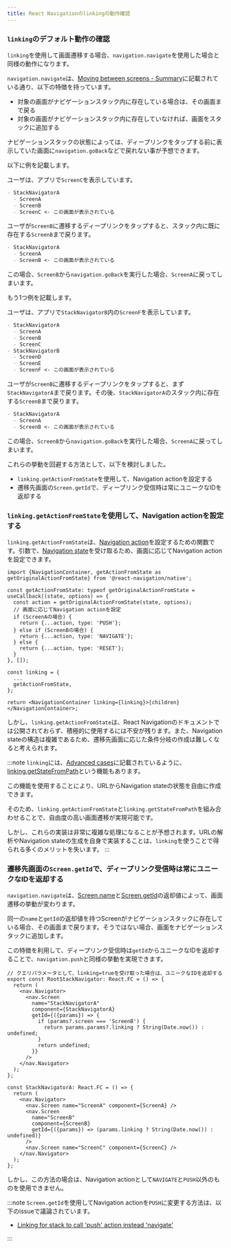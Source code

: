 ```yaml
---
title: React Navigationのlinkingの動作確認
---
```


### `linking`のデフォルト動作の確認

`linking`を使用して画面遷移する場合、`navigation.navigate`を使用した場合と同様の動作になります。

`navigation.navigate`は、[Moving between screens - Summary](https://reactnavigation.org/docs/navigating/#summary)に記載されている通り、以下の特徴を持っています。

- 対象の画面がナビゲーションスタック内に存在している場合は、その画面まで戻る
- 対象の画面がナビゲーションスタック内に存在していなければ、画面をスタックに追加する

ナビゲーションスタックの状態によっては、ディープリンクをタップする前に表示していた画面に`navigation.goBack`などで戻れない事が予想できます。

以下に例を記載します。

ユーザは、アプリで`ScreenC`を表示しています。

```markdown title=ナビゲーションスタック（ディープリンクタップ前）
- StackNavigatorA
  - ScreenA
  - ScreenB
  - ScreenC <- この画面が表示されている
```

ユーザが`ScreenB`に遷移するディープリンクをタップすると、スタック内に既に存在する`ScreenB`まで戻ります。

```markdown title=ナビゲーションスタック（ディープリンクタップ後）
- StackNavigatorA
  - ScreenA
  - ScreenB <- この画面が表示されている
```

この場合、`ScreenB`から`navigation.goBack`を実行した場合、`ScreenA`に戻ってしまいます。

もう1つ例を記載します。

ユーザは、アプリで`StackNavigatorB`内の`ScreenF`を表示しています。

```markdown title=ナビゲーションスタック（ディープリンクタップ前）
- StackNavigatorA
  - ScreenA
  - ScreenB
  - ScreenC
- StackNavigatorB
  - ScreenD
  - ScreenE
  - ScreenF <- この画面が表示されている
```

ユーザが`ScreenB`に遷移するディープリンクをタップすると、まず`StackNavigatorA`まで戻ります。その後、`StackNavigatorA`のスタック内に存在する`ScreenB`まで戻ります。

```markdown title=ナビゲーションスタック（ディープリンクタップ後）
- StackNavigatorA
  - ScreenA
  - ScreenB <- この画面が表示されている
```

この場合、`ScreenB`から`navigation.goBack`を実行した場合、`ScreenA`に戻ってしまいます。

これらの挙動を回避する方法として、以下を検討しました。

- `linking.getActionFromState`を使用して、Navigation actionを設定する
- 遷移先画面の`Screen.getId`で、ディープリンク受信時は常にユニークなIDを返却する

### `linking.getActionFromState`を使用して、Navigation actionを設定する

`linking.getActionFromState`は、[Navigation action](https://reactnavigation.org/docs/navigation-actions)を設定するための関数です。引数で、[Navigation state](https://reactnavigation.org/docs/navigation-state/)を受け取るため、画面に応じてNavigation actionを設定できます。

```tsx
import {NavigationContainer, getActionFromState as getOriginalActionFromState} from '@react-navigation/native';

const getActionFromState: typeof getOriginalActionFromState = useCallback((state, options) => {
  const action = getOriginalActionFromState(state, options);
  // 画面に応じてNavigation actionを設定
  if (ScreenAの場合) {
    return {...action, type: 'PUSH'};
  } else if (ScreenBの場合) {
    return {...action, type: 'NAVIGATE'};
  } else {
    return {...action, type: 'RESET'};
  }
}, []);

const linking = {
  ...
  getActionFromState,
};

return <NavigationContainer linking={linking}>{children}</NavigationContainer>;
```

しかし、`linking.getActionFromState`は、React Navigationのドキュメントでは公開されておらず、積極的に使用するには不安が残ります。また、Navigation stateの構造は複雑であるため、遷移先画面に応じた条件分岐の作成は難しくなると考えられます。

:::note
`linking`には、[Advanced cases](https://reactnavigation.org/docs/configuring-links#advanced-cases)に記載されているように、[linking.getStateFromPath](https://reactnavigation.org/docs/navigation-container#linkinggetstatefrompath)という機能もあります。

この機能を使用することにより、URLからNavigation stateの状態を自由に作成できます。

そのため、`linking.getActionFromState`と`linking.getStateFromPath`を組み合わせることで、自由度の高い画面遷移が実現可能です。

しかし、これらの実装は非常に複雑な処理になることが予想されます。URLの解析やNavigation stateの生成を自身で実装することは、`linking`を使うことで得られる多くのメリットを失います。
:::

### 遷移先画面の`Screen.getId`で、ディープリンク受信時は常にユニークなIDを返却する

`navigation.navigate`は、[Screen.name](https://reactnavigation.org/docs/screen/#name)と[Screen.getId](https://reactnavigation.org/docs/screen/#getid)の返却値によって、画面遷移の挙動が変わります。

同一の`name`と`getId`の返却値を持つScreenがナビゲーションスタックに存在している場合、その画面まで戻ります。そうではない場合、画面をナビゲーションスタックに追加します。

この特徴を利用して、ディープリンク受信時は`getId`からユニークなIDを返却することで、`navigation.push`と同様の挙動を実現できます。

```tsx
// クエリパラメータとして、linking=trueを受け取った場合は、ユニークなIDを返却する
export const RootStackNavigator: React.FC = () => {
  return (
    <nav.Navigator>
      <nav.Screen
        name="StackNavigatorA"
        component={StackNavigatorA}
        getId={({params}) => {
          if (params?.screen === 'ScreenB') {
            return params.params?.linking ? String(Date.now()) : undefined;
          }
          return undefined;
        }}
      />
    </nav.Navigator>
  );
};

const StackNavigatorA: React.FC = () => {
  return (
    <nav.Navigator>
      <nav.Screen name="ScreenA" component={ScreenA} />
      <nav.Screen
        name="ScreenB"
        component={ScreenB}
        getId={({params}) => (params.linking ? String(Date.now()) : undefined)}
      />
      <nav.Screen name="ScreenC" component={ScreenC} />
    </nav.Navigator>
  );
};
```

しかし、この方法の場合は、Navigation actionとして`NAVIGATE`と`PUSH`以外のものを使用できません。

:::note
`Screen.getId`を使用してNavigation actionを`PUSH`に変更する方法は、以下のissueで議論されています。

- [Linking for stack to call 'push' action instead 'navigate'](https://github.com/react-navigation/react-navigation/issues/9090)

:::
